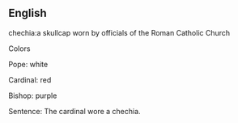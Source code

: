 ==English==
{{wikify}}
chechia:a skullcap worn by officials of the Roman Catholic Church

Colors


Pope: white


Cardinal: red


Bishop: purple

Sentence: The cardinal wore a chechia.